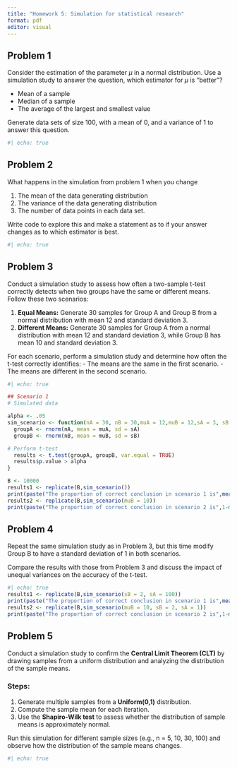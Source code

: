 ```yaml
---
title: "Homework 5: Simulation for statistical research"
format: pdf
editor: visual
---
```


## Problem 1

Consider the estimation of the parameter $\mu$ in a normal distribution. Use a simulation study to answer the question, which estimator for $\mu$ is "better"?

-   Mean of a sample
-   Median of a sample
-   The average of the largest and smallest value

Generate data sets of size 100, with a mean of 0, and a variance of 1 to answer this question.

```r
#| echo: true


```

## Problem 2

What happens in the simulation from problem 1 when you change

1.  The mean of the data generating distribution
2.  The variance of the data generating distribution
3.  The number of data points in each data set.

Write code to explore this and make a statement as to if your answer changes as to which estimator is best.

```r
#| echo: true


```

## Problem 3

Conduct a simulation study to assess how often a two-sample t-test correctly detects when two groups have the same or different means. Follow these two scenarios:

1.  **Equal Means:** Generate 30 samples for Group A and Group B from a normal distribution with mean 12 and standard deviation 3.
2.  **Different Means:** Generate 30 samples for Group A from a normal distribution with mean 12 and standard deviation 3, while Group B has mean 10 and standard deviation 3.

For each scenario, perform a simulation study and determine how often the t-test correctly identifies: - The means are the same in the first scenario. - The means are different in the second scenario.

```r
#| echo: true

## Scenario 1
# Simulated data

alpha <- .05
sim_scenario <- function(nA = 30, nB = 30,muA = 12,muB = 12,sA = 3, sB = 3){
  groupA <- rnorm(nA, mean = muA, sd = sA)
  groupB <- rnorm(nB, mean = muB, sd = sB)

# Perform t-test
  results <- t.test(groupA, groupB, var.equal = TRUE)
  results$p.value > alpha
}

B <- 10000
results1 <- replicate(B,sim_scenario())
print(paste("The proportion of correct conclusion in scenario 1 is",mean(results1)))
results2 <- replicate(B,sim_scenario(muB = 10))
print(paste("The proportion of correct conclusion in scenario 2 is",1-mean(results2)))

```

## Problem 4

Repeat the same simulation study as in Problem 3, but this time modify Group B to have a standard deviation of 1 in both scenarios.

Compare the results with those from Problem 3 and discuss the impact of unequal variances on the accuracy of the t-test.

```r
#| echo: true
results1 <- replicate(B,sim_scenario(sB = 2, sA = 100))
print(paste("The proportion of correct conclusion in scenario 1 is",mean(results1)))
results2 <- replicate(B,sim_scenario(muB = 10, sB = 2, sA = 1))
print(paste("The proportion of correct conclusion in scenario 2 is",1-mean(results2)))

```

## Problem 5

Conduct a simulation study to confirm the **Central Limit Theorem (CLT)** by drawing samples from a uniform distribution and analyzing the distribution of the sample means.

### Steps:

1.  Generate multiple samples from a **Uniform(0,1)** distribution.
2.  Compute the sample mean for each iteration.
3.  Use the **Shapiro-Wilk test** to assess whether the distribution of sample means is approximately normal.

Run this simulation for different sample sizes (e.g., n = 5, 10, 30, 100) and observe how the distribution of the sample means changes.

```r
#| echo: true

```
